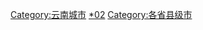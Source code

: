 {{Catnav|頁面分類|...|中国行政区划|中華人民共和國縣級行政區|县级市}}
{{Catnav|頁面分類|...|中国各省行政区划|云南行政区划|云南县级行政区}}
{{Catnav|頁面分類|...|中国城市|中国各省城市|云南城市}}

[[Category:云南城市|Category:云南城市]]
[[Category:云南县级行政区|*02]]
[[Category:各省县级市|Category:各省县级市]]